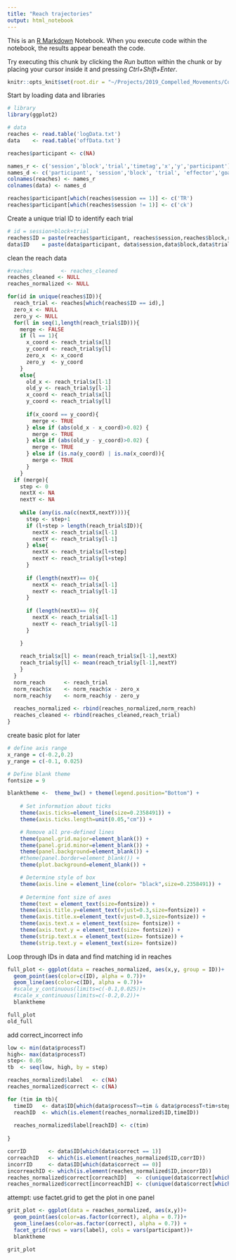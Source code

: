 ```yaml
---
title: "Reach trajectories"
output: html_notebook
---
```


This is an [R Markdown](http://rmarkdown.rstudio.com) Notebook. When you execute code within the notebook, the results appear beneath the code. 

Try executing this chunk by clicking the *Run* button within the chunk or by placing your cursor inside it and pressing *Ctrl+Shift+Enter*. 

```r
knitr::opts_knit$set(root.dir = "~/Projects/2019_Compelled_Movements/CompelledMovements/CMP_Hand/Data")
```

Start by loading data and libraries

```r
# library
library(ggplot2)

# data
reaches <- read.table('logData.txt')
data    <- read.table('offData.txt')

reaches$participant <- c(NA)

names_r <- c('session','block','trial','timetag','x','y','participant')
names_d <- c('participant', 'session','block', 'trial', 'effector','goalPos', 'jumpTim',  'jumpPos',  'fixT','alReaT',  'resPos',  't_draw',  't_touched',  't_go',  't_movStart',  't_jump',  't_movEnd',  't_goal', 't_end', 'reaT', 'gapT','processT', 'correct')
colnames(reaches) <- names_r
colnames(data) <- names_d

reaches$participant[which(reaches$session == 1)] <- c('TR')
reaches$participant[which(reaches$session != 1)] <- c('ck')
```
Create a unique trial ID to identify each trial
```r
# id = session+block+trial
reaches$ID = paste(reaches$participant, reaches$session,reaches$block,reaches$trial, sep = "")
data$ID    = paste(data$participant, data$session,data$block,data$trial, sep = "")
```
clean the reach data

```r
#reaches         <- reaches_cleaned              
reaches_cleaned <- NULL
reaches_normalized <- NULL

for(id in unique(reaches$ID)){
  reach_trial <- reaches[which(reaches$ID == id),]
  zero_x <- NULL
  zero_y <- NULL
  for(l in seq(1,length(reach_trial$ID))){
    merge <- FALSE
    if (l == 1){
      x_coord <- reach_trial$x[l]
      y_coord <- reach_trial$y[l]
      zero_x  <- x_coord
      zero_y  <- y_coord
    }
    else{
      old_x <- reach_trial$x[l-1]
      old_y <- reach_trial$y[l-1]
      x_coord <- reach_trial$x[l]
      y_coord <- reach_trial$y[l]
      
      if(x_coord == y_coord){
        merge <- TRUE
      } else if (abs(old_x - x_coord)>0.02) {
        merge <- TRUE
      } else if (abs(old_y - y_coord)>0.02) {
        merge <- TRUE
      } else if (is.na(y_coord) | is.na(x_coord)){
        merge <- TRUE
      }
    } 
  if (merge){
    step <- 0
    nextX <- NA
    nextY <- NA
    
    while (any(is.na(c(nextX,nextY)))){
      step <- step+1
      if (l+step > length(reach_trial$ID)){
        nextX <- reach_trial$x[l-1]
        nextY <- reach_trial$y[l-1]
      } else{
        nextX <- reach_trial$x[l+step]
        nextY <- reach_trial$y[l+step]        
      }
      
      if (length(nextY)== 0){
        nextX <- reach_trial$x[l-1]
        nextY <- reach_trial$y[l-1]
      }
            
      if (length(nextX)== 0){
        nextX <- reach_trial$x[l-1]
        nextY <- reach_trial$y[l-1]
      }

    }
    
    reach_trial$x[l] <- mean(reach_trial$x[l-1],nextX)
    reach_trial$y[l] <- mean(reach_trial$y[l-1],nextY)
    }
  }
  norm_reach      <- reach_trial
  norm_reach$x    <- norm_reach$x - zero_x
  norm_reach$y    <- norm_reach$y - zero_y
  
  reaches_normalized <- rbind(reaches_normalized,norm_reach)
  reaches_cleaned <- rbind(reaches_cleaned,reach_trial)
}

```


create basic plot for later
```r
# define axis range
x_range = c(-0.2,0.2)
y_range = c(-0.1, 0.025)

# Define blank theme
fontsize = 9

blanktheme <-  theme_bw() + theme(legend.position="Bottom") + 
	
	# Set information about ticks
	theme(axis.ticks=element_line(size=0.2358491)) +
	theme(axis.ticks.length=unit(0.05,"cm")) +

	# Remove all pre-defined lines
	theme(panel.grid.major=element_blank()) +
	theme(panel.grid.minor=element_blank()) +
	theme(panel.background=element_blank()) +
	#theme(panel.border=element_blank()) +
	theme(plot.background=element_blank()) +

	# Determine style of box
	theme(axis.line = element_line(color= "black",size=0.2358491)) +	#results in 0.5pt
	
	# Determine font size of axes
	theme(text = element_text(size=fontsize)) +
	theme(axis.title.y=element_text(vjust=0.3,size=fontsize)) +
	theme(axis.title.x=element_text(vjust=0.3,size=fontsize)) +	
	theme(axis.text.x = element_text(size= fontsize)) +
	theme(axis.text.y = element_text(size= fontsize)) +
	theme(strip.text.x = element_text(size= fontsize)) +
	theme(strip.text.y = element_text(size= fontsize))

```
Loop through IDs in data and find matching id in reaches
```r

full_plot <- ggplot(data = reaches_normalized, aes(x,y, group = ID))+
  geom_point(aes(color=c(ID), alpha = 0.7))+
  geom_line(aes(color=c(ID), alpha = 0.7))+
  #scale_y_continuous(limits=c(-0.1,0.025))+
  #scale_x_continuous(limits=c(-0.2,0.2))+
  blanktheme

full_plot
old_full

```
add correct_incorrect info

```r

low <- min(data$processT)
high<- max(data$processT)
step<- 0.05
tb  <- seq(low, high, by = step)

reaches_normalized$label   <- c(NA)
reaches_normalized$correct <- c(NA)

for (tim in tb){
  timeID   <- data$ID[which(data$processT>=tim & data$processT<tim+step)]
  reachID  <- which(is.element(reaches_normalized$ID,timeID))
  
  reaches_normalized$label[reachID] <- c(tim)
  
}

corrID       <- data$ID[which(data$correct == 1)]
correachID   <- which(is.element(reaches_normalized$ID,corrID))
incorrID     <- data$ID[which(data$correct == 0)]
incorreachID <- which(is.element(reaches_normalized$ID,incorrID))
reaches_normalized$correct[correachID]   <- c(unique(data$correct[which(is.element(data$ID,corrID))]))
reaches_normalized$correct[incorreachID] <- c(unique(data$correct[which(is.element(data$ID,incorrID))]))

```
attempt: use factet.grid to get the plot in one panel

```r
grit_plot <- ggplot(data = reaches_normalized, aes(x,y))+
  geom_point(aes(color=as.factor(correct), alpha = 0.7))+
  geom_line(aes(color=as.factor(correct), alpha = 0.7)) +
  facet_grid(rows = vars(label), cols = vars(participant))+
  blanktheme

grit_plot
```

